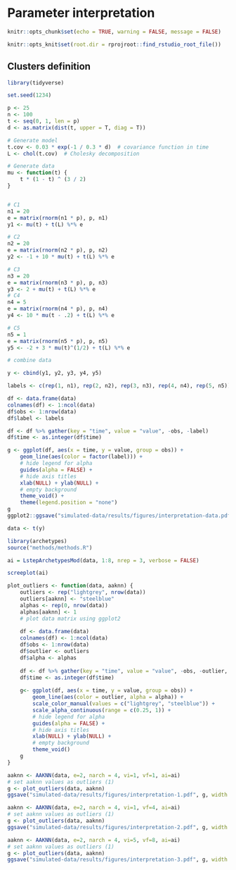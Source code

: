 # Parameter interpretation

```r
knitr::opts_chunk$set(echo = TRUE, warning = FALSE, message = FALSE)

knitr::opts_knit$set(root.dir = rprojroot::find_rstudio_root_file())
```

## Clusters definition

```r
library(tidyverse)

set.seed(1234)

p <- 25
n <- 100
t <- seq(0, 1, len = p)
d <- as.matrix(dist(t, upper = T, diag = T))

# Generate model
t.cov <- 0.03 * exp(-1 / 0.3 * d)  # covariance function in time
L <- chol(t.cov)  # Cholesky decomposition

# Generate data
mu <- function(t) {
    t * (1 - t) ^ (3 / 2)
}


# C1
n1 = 20
e = matrix(rnorm(n1 * p), p, n1)
y1 <- mu(t) + t(L) %*% e

# C2 
n2 = 20
e = matrix(rnorm(n2 * p), p, n2)
y2 <- -1 + 10 * mu(t) + t(L) %*% e

# C3
n3 = 20
e = matrix(rnorm(n3 * p), p, n3)
y3 <- 2 + mu(t) + t(L) %*% e
# C4
n4 = 5
e = matrix(rnorm(n4 * p), p, n4)
y4 <- 10 * mu(t - .2) + t(L) %*% e

# C5
n5 = 1
e = matrix(rnorm(n5 * p), p, n5)
y5 <- -2 + 3 * mu(t)^(1/2) + t(L) %*% e

# combine data

y <- cbind(y1, y2, y3, y4, y5)

labels <- c(rep(1, n1), rep(2, n2), rep(3, n3), rep(4, n4), rep(5, n5))
```


```r
df <- data.frame(data)
colnames(df) <- 1:ncol(data)
df$obs <- 1:nrow(data)
df$label <- labels

df <- df %>% gather(key = "time", value = "value", -obs, -label)
df$time <- as.integer(df$time)

g <- ggplot(df, aes(x = time, y = value, group = obs)) +
    geom_line(aes(color = factor(label))) +
    # hide legend for alpha
    guides(alpha = FALSE) +
    # hide axis titles
    xlab(NULL) + ylab(NULL) +
    # empty background
    theme_void() +
    theme(legend.position = "none")
g
ggplot2::ggsave("simulated-data/results/figures/interpretation-data.pdf", g, width = 8, height = 5)

```

```r
data <- t(y)

```

```r
library(archetypes)
source("methods/methods.R")

ai = LstepArchetypesMod(data, 1:8, nrep = 3, verbose = FALSE)

screeplot(ai)
```
```r
plot_outliers <- function(data, aaknn) {
    outliers <- rep("lightgrey", nrow(data))
    outliers[aaknn] <- "steelblue"
    alphas <- rep(0, nrow(data))
    alphas[aaknn] <- 1
    # plot data matrix using ggplot2
    
    df <- data.frame(data)
    colnames(df) <- 1:ncol(data)
    df$obs <- 1:nrow(data)
    df$outlier <- outliers
    df$alpha <- alphas
    
    df <- df %>% gather(key = "time", value = "value", -obs, -outlier, -alpha)
    df$time <- as.integer(df$time)
    
    g<- ggplot(df, aes(x = time, y = value, group = obs)) +
        geom_line(aes(color = outlier, alpha = alpha)) +
        scale_color_manual(values = c("lightgrey", "steelblue")) +
        scale_alpha_continuous(range = c(0.25, 1)) +
        # hide legend for alpha
        guides(alpha = FALSE) +
        # hide axis titles
        xlab(NULL) + ylab(NULL) +
        # empty background
        theme_void()
    g
}
```

```r
aaknn <- AAKNN(data, e=2, narch = 4, vi=1, vf=1, ai=ai)
# set aaknn values as outliers (1)
g <- plot_outliers(data, aaknn)
ggsave("simulated-data/results/figures/interpretation-1.pdf", g, width = 6, height = 4)
```

```r
aaknn <- AAKNN(data, e=2, narch = 4, vi=1, vf=4, ai=ai)
# set aaknn values as outliers (1)
g <- plot_outliers(data, aaknn)
ggsave("simulated-data/results/figures/interpretation-2.pdf", g, width = 6, height = 4)
```

```r
aaknn <- AAKNN(data, e=2, narch = 4, vi=5, vf=8, ai=ai)
# set aaknn values as outliers (1)
g <- plot_outliers(data, aaknn)
ggsave("simulated-data/results/figures/interpretation-3.pdf", g, width = 6, height = 4)
```

